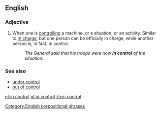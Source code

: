 ==English==

===Adjective===
{{en-adj|head=[[in]] [[control]]}}

# {{idiomatic}} When one is [[controlling]] a machine, or a situation, or an activity. Similar to [[in charge]], but one person can be officially in charge, while another person is, in fact, in control.
#: ''The General said that his troops were now '''in control''' of the situation.''

===See also===
* [[under control]]
* [[out of control]]

[[Category:English prepositional phrases]]

[[et:in control]]
[[pt:in control]]
[[zh:in control]]